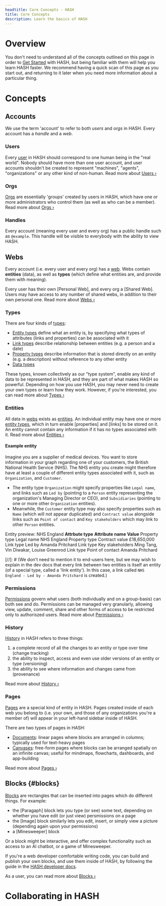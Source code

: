 ```yaml
---
headtitle: Core Concepts - HASH
title: Core Concepts
description: Learn the basics of HASH
---
```


# Overview

You don't need to understand all of the concepts outlined on this page in order to [Get Started](https://hash.ai/guide/introduction/get-started) with HASH, but being familiar with them will help you learn HASH faster. We recommend having a quick scan of this page as you start out, and returning to it later when you need more information about a particular thing.

# Concepts

## Accounts

We use the term 'account' to refer to both _users_ and _orgs_ in HASH. Every account has a _handle_ and a _web_.

### Users

Every [user](https://hash.ai/guide/webs/users) in HASH should correspond to one human being in the "real world". Nobody should have more than one user account, and user accounts shouldn't be created to represent "machines", "agents", "organizations" or any other kind of non-human. Read more about [Users ›](https://hash.ai/guide/webs/users)

### Orgs

[Orgs](https://hash.ai/guide/webs/orgs) are essentially 'groups' created by users in HASH, which have one or more administrators who control them (as well as who can be a member). Read more about [Orgs ›](https://hash.ai/guide/webs/orgs)

### Handles

Every account (meaning every user and every org) has a public handle such as `@example`. This handle will be visible to everybody with the ability to view HASH.

## Webs

Every account (i.e. every user and every org) has a [web](https://hash.ai/guide/webs). Webs contain **entities** (data), as well as **types** (which define what entities are, and provide them with meaning).

Every user has their own [Personal Web], and every org a [Shared Web]. Users may have access to any number of shared webs, in addition to their own personal one. Read more about [Webs ›](https://hash.ai/guide/webs)

### Types

There are four kinds of [types](https://hash.ai/guide/types):

- [Entity types](https://hash.ai/guide/types/entity-types) define what an entity is, by specifying what types of attributes (links and properties) can be associated with it
- [Link types](https://hash.ai/guide/types/link-types) describe relationship between entities (e.g. a person and a date)
- [Property types](https://hash.ai/guide/types/property-types) describe information that is stored directly on an entity (e.g. a description) without reference to any other entity
- [Data types](https://hash.ai/guide/types/data-types)

These types, known collectively as our "type system", enable any kind of data to be represented in HASH, and they are part of what makes HASH so powerful. Depending on how you use HASH, you may never need to create your own types or learn how they work. However, if you're interested, you can read more about [Types ›](https://hash.ai/guide/types)

### Entities

All data in [webs](https://hash.ai/guide/webs) exists as [entities](https://hash.ai/guide/entities). An individual entity may have one or more [entity types](https://hash.ai/guide/types/entity-types), which in turn enable [properties] and [links] to be stored on it. An entity cannot contain any information if it has no types associated with it. Read more about [Entities ›](https://hash.ai/guide/entities)

#### Example entity

Imagine you are a supplier of medical devices. You want to store information in your graph regarding one of your customers, the British National Health Service (NHS). The NHS entity you create might therefore have at least a couple of different entity types associated with it, such as `Organization`, and `Customer`.

- The entity type `Organization` might specify properties like `Legal name`, and links such as `Led by` (pointing to a `Person` entity representing the organization's Managing Director or CEO), and `Subsidiaries` (pointing to one or more other `Organization` entities).
- Meanwhile, the `Customer` entity type may also specify properties such as `Name` (which will not appear duplicated) and `Contract value` alongside links such as `Point of contact` and `Key stakeholders` which may link to other `Person` entities.

Entity preview: NHS England
**Attrbute type**   **Attribute name**  **Value**
Property type       Legal name          NHS England
Property type       Contract value      £18,650,000
Link type           Led by              Amanda Pritchard
Link type           Key stakeholders    Ming Tang, Vin Diwakar, Louise Greenrod
Link type           Point of contact    Amanda Pritchard

[//]: # (We don't need to mention it to end-users here, but we may wish to explain in the dev docs that every link between two entities is itself an entity (of a special type, called a 'link entity'). In this case, a link called `NHS England - Led by - Amanda Pritchard` is created.)

### Permissions

[Permissions](https://hash.ai/guide/webs/permissions) govern what users (both individually and on a group-basis) can both see and do. Permissions can be managed very granularly, allowing view, update, comment, share and other forms of access to be restricted only to authoriszed users. Read more about [Permissions ›](https://hash.ai/guide/webs/permissions)

### History

[History](https://hash.ai/guide/webs/history) in HASH refers to three things:

1. a complete record of all the changes to an entity or type over time (change tracking)
1. the ability to inspect, access and even use older versions of an entity or type (versioning)
1. the ability to see where information and changes came from (provenance)

Read more about [History ›](https://hash.ai/guide/webs/history)

### Pages

[Pages](https://hash.ai/guide/pages) are a special kind of entity in HASH. Pages created inside of each web you belong to (i.e. your own, and those of any organizations you're a member of) will appear in your left-hand sidebar inside of HASH.

There are two types of pages in HASH:

- [Documents](https://hash.ai/guide/pages/documents): linear pages where blocks are arranged in columns; typically used for text-heavy pages
- [Canvases](https://hash.ai/guide/pages/canvases): free-form pages where blocks can be arranged spatially on an infinite canvas; useful for mindmaps, flowcharts, dashboards, and app-building

Read more about [Pages ›](https://hash.ai/guide/pages)

## Blocks {#blocks}

[Blocks](https://hash.ai/guide/blocks) are rectangles that can be inserted into pages which do different things. For example:

- the [Paragaph] block lets you type (or see) some text, depending on whether you have edit (or just view) persmissions on a page
- the [Image] block similarly lets you edit, insert, or simply view a picture (depending again upon your permissions)
- a [Minesweeper] block 

Or a block might be interactive, and offer complex functionality such as access to an AI chatbot, or a game of Minesweeper.

If you're a web developer comfortable writing code, you can build and publish your own blocks, and use them inside of HASH, by following the guide in the [HASH developer docs](https://hash.dev/docs/blocks).

As a user, you can read more about [Blocks ›](https://hash.ai/guide/blocks)

# Collaborating in HASH